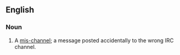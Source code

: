==English==

===Noun===
{{en-noun}}

# {{Internet|nonstandard}} A [[mis-]][[channel]]; a message posted accidentally to the wrong IRC channel.